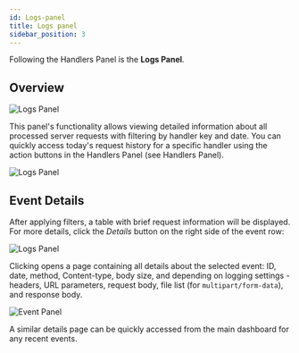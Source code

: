 ```yaml
---
id: Logs-panel
title: Logs panel
sidebar_position: 3
---
```


Following the Handlers Panel is the **Logs Panel**.

## Overview

![Logs Panel](../../../../static/img/Docs/Melezh/en/16.png)

This panel's functionality allows viewing detailed information about all processed server requests with filtering by handler key and date. You can quickly access today's request history for a specific handler using the action buttons in the Handlers Panel (see Handlers Panel).

![Logs Panel](../../../../static/img/Docs/Melezh/en/17.png)

## Event Details

After applying filters, a table with brief request information will be displayed. For more details, click the *Details* button on the right side of the event row:

![Logs Panel](../../../../static/img/Docs/Melezh/en/18.png)

Clicking opens a page containing all details about the selected event: ID, date, method, Content-type, body size, and depending on logging settings - headers, URL parameters, request body, file list (for `multipart/form-data`), and response body.

![Event Panel](../../../../static/img/Docs/Melezh/en/19.png)

A similar details page can be quickly accessed from the main dashboard for any recent events.